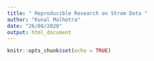 ```yaml
---
title: " Reproducible Research on Strom Data "
author: "Kunal Malhotra"
date: "26/08/2020"
output: html_document
---
```


```r
knitr::opts_chunk$set(echo = TRUE)
```


